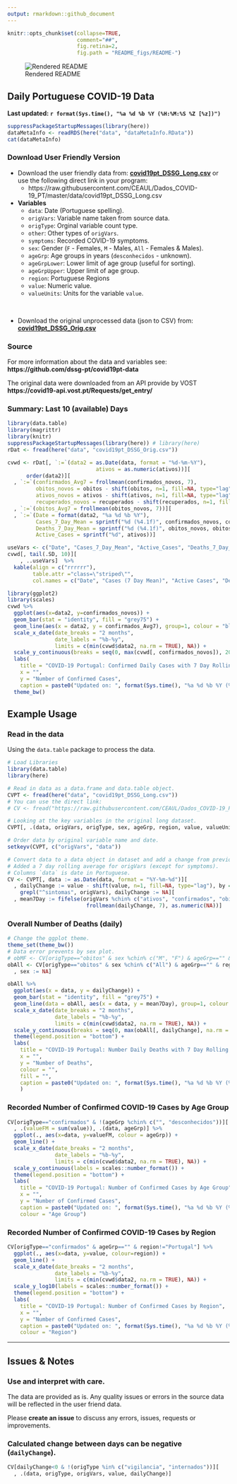 ```yaml
---
output: rmarkdown::github_document
---
```

  
```r
knitr::opts_chunk$set(collapse=TRUE,
                      comment="##",
                      fig.retina=2,
                      fig.path = "README_figs/README-")
```

![Rendered README](https://github.com/CEAUL/Dados_COVID-19_PT/workflows/Render%20README/badge.svg)

## Daily Portuguese COVID-19 Data

**Last updated: `r format(Sys.time(), "%a %d %b %Y (%H:%M:%S %Z [%z])")`**

```r
suppressPackageStartupMessages(library(here))
dataMetaInfo <- readRDS(here("data", "dataMetaInfo.RData"))
cat(dataMetaInfo)
```

### Download User Friendly Version

+ Download the user friendly data from: **[covid19pt_DSSG_Long.csv](https://raw.githubusercontent.com/CEAUL/Dados_COVID-19_PT/master/data/covid19pt_DSSG_Long.csv)** or use the following direct link in your program:
  + https://raw.githubusercontent.com/CEAUL/Dados_COVID-19_PT/master/data/covid19pt_DSSG_Long.csv
  
+ **Variables**
	+ `data`: Date (Portuguese spelling).
	+ `origVars`: Variable name taken from source data.
	+ `origType`: Orginal variable count type.
	+ `other`: Other types of `origVars`.
	+ `symptoms`: Recorded COVID-19 symptoms.
	+ `sex`: Gender (`F` - Females, `M` - Males, `All` - Females & Males).
	+ `ageGrp`: Age groups in years (`desconhecidos` - unknown).
	+ `ageGrpLower`: Lower limit of age group (useful for sorting).
	+ `ageGrpUpper`: Upper limit of age group.
	+ `region`: Portuguese Regions
	+ `value`: Numeric value.
	+ `valueUnits`: Units for the variable `value`.

<br>

+ Download the original unprocessed data (json to CSV) from: **[covid19pt_DSSG_Orig.csv](https://raw.githubusercontent.com/CEAUL/Dados_COVID-19_PT/master/data/covid19pt_DSSG_Orig.csv)**
  
### Source
  
  For more information about the data and variables see: **https://github.com/dssg-pt/covid19pt-data**
  
  The original data were downloaded from an API provide by VOST **https://covid19-api.vost.pt/Requests/get_entry/**
  
### Summary: Last 10 (available) Days

```r
library(data.table)
library(magrittr)
library(knitr)
suppressPackageStartupMessages(library(here)) # library(here)
rDat <- fread(here("data", "covid19pt_DSSG_Orig.csv"))

cvwd <- rDat[, `:=`(data2 = as.Date(data, format = "%d-%m-%Y"),
                            ativos = as.numeric(ativos))][
      order(data2)][
  , `:=`(confirmados_Avg7 = frollmean(confirmados_novos, 7),
         obitos_novos = obitos - shift(obitos, n=1, fill=NA, type="lag"),
         ativos_novos = ativos - shift(ativos, n=1, fill=NA, type="lag"),
         recuperados_novos = recuperados - shift(recuperados, n=1, fill=NA, type="lag"))][
  , `:=`(obitos_Avg7 = frollmean(obitos_novos, 7))][
  , `:=`(Date = format(data2, "%a %d %b %Y"),
         Cases_7_Day_Mean = sprintf("%d (%4.1f)", confirmados_novos, confirmados_Avg7),
         Deaths_7_Day_Mean = sprintf("%d (%4.1f)", obitos_novos, obitos_Avg7),
         Active_Cases = sprintf("%d", ativos))]

useVars <- c("Date", "Cases_7_Day_Mean", "Active_Cases", "Deaths_7_Day_Mean")
cvwd[, tail(.SD, 10)][
    , ..useVars]  %>%
  kable(align = c("rrrrrr"), 
        table.attr ="class=\"striped\"",
        col.names = c("Date", "Cases (7 Day Mean)", "Active Cases", "Deaths (7 Day Mean)"))
```

```r
library(ggplot2)
library(scales)
cvwd %>% 
  ggplot(aes(x=data2, y=confirmados_novos)) +
  geom_bar(stat = "identity", fill = "grey75") +
  geom_line(aes(x = data2, y = confirmados_Avg7), group=1, colour = "blue") +
  scale_x_date(date_breaks = "2 months",
               date_labels = "%b-%y",
               limits = c(min(cvwd$data2, na.rm = TRUE), NA)) +
  scale_y_continuous(breaks = seq(0, max(cvwd[, confirmados_novos]), 2000)) +
  labs(
    title = "COVID-19 Portugal: Confirmed Daily Cases with 7 Day Rolling Mean",
    x = "",
    y = "Number of Confirmed Cases",
    caption = paste0("Updated on: ", format(Sys.time(), "%a %d %b %Y (%H:%M:%S %Z [%z])"))) +
  theme_bw()
```
  
## Example Usage
  
  
### Read in the data
  
  Using the `data.table` package to process the data.

```r
# Load Libraries
library(data.table)
library(here)

# Read in data as a data.frame and data.table object.
CVPT <- fread(here("data", "covid19pt_DSSG_Long.csv"))
# You can use the direct link:
# CV <- fread("https://raw.githubusercontent.com/CEAUL/Dados_COVID-19_PT/master/data/covid19pt_DSSG_Long.csv")

# Looking at the key variables in the original long dataset.
CVPT[, .(data, origVars, origType, sex, ageGrp, region, value, valueUnits)]

# Order data by original variable name and date.
setkeyv(CVPT, c("origVars", "data"))

# Convert data to a data object in dataset and add a change from previous day variable.
# Added a 7 day rolling average for origVars (except for symptoms). 
# Columns `data` is date in Portuguese.
CV <- CVPT[, data := as.Date(data, format = "%Y-%m-%d")][
  , dailyChange := value - shift(value, n=1, fill=NA, type="lag"), by = origVars][
    grepl("^sintomas", origVars), dailyChange := NA][
  , mean7Day := fifelse(origVars %chin% c("ativos", "confirmados", "obitos", "recuperados"), 
                         frollmean(dailyChange, 7), as.numeric(NA))]

```

### Overall Number of Deaths (daily)

```r
# Change the ggplot theme.
theme_set(theme_bw())
# Data error prevents by sex plot.
# obMF <- CV[origType=="obitos" & sex %chin% c("M", "F") & ageGrp=="" & region == "Portugal"]
obAll <- CV[origType=="obitos" & sex %chin% c("All") & ageGrp=="" & region == "Portugal"][ 
  , sex := NA]

obAll %>% 
  ggplot(aes(x = data, y = dailyChange)) +
  geom_bar(stat = "identity", fill = "grey75") +
  geom_line(data = obAll, aes(x = data, y = mean7Day), group=1, colour = "brown") +
  scale_x_date(date_breaks = "2 months",
               date_labels = "%b-%y",
               limits = c(min(cvwd$data2, na.rm = TRUE), NA)) +
  scale_y_continuous(breaks = seq(0, max(obAll[, dailyChange], na.rm = TRUE) + 50, 50)) +
  theme(legend.position = "bottom") +
  labs(
    title = "COVID-19 Portugal: Number Daily Deaths with 7 Day Rolling Mean",
    x = "",
    y = "Number of Deaths",
    colour = "",
    fill = "",
    caption = paste0("Updated on: ", format(Sys.time(), "%a %d %b %Y (%H:%M:%S %Z [%z])"))
    )
```

### Recorded Number of Confirmed COVID-19 Cases by Age Group

```r
CV[origType=="confirmados" & !(ageGrp %chin% c("", "desconhecidos"))][
  , .(valueFM = sum(value)), .(data, ageGrp)] %>%
  ggplot(., aes(x=data, y=valueFM, colour = ageGrp)) +
  geom_line() +
  scale_x_date(date_breaks = "2 months",
               date_labels = "%b-%y",
               limits = c(min(cvwd$data2, na.rm = TRUE), NA)) +
  scale_y_continuous(labels = scales::number_format()) +
  theme(legend.position = "bottom") +
  labs(
    title = "COVID-19 Portugal: Number of Confirmed Cases by Age Group",
    x = "",
    y = "Number of Confirmed Cases",
    caption = paste0("Updated on: ", format(Sys.time(), "%a %d %b %Y (%H:%M:%S %Z [%z])")),
    colour = "Age Group")
```

### Recorded Number of Confirmed COVID-19 Cases by Region

```r
CV[origType=="confirmados" & ageGrp=="" & region!="Portugal"] %>%
  ggplot(., aes(x=data, y=value, colour=region)) +
  geom_line() +
  scale_x_date(date_breaks = "2 months",
               date_labels = "%b-%y",
               limits = c(min(cvwd$data2, na.rm = TRUE), NA)) +
  scale_y_log10(labels = scales::number_format()) +
  theme(legend.position = "bottom") +
  labs(
    title = "COVID-19 Portugal: Number of Confirmed Cases by Region",
    x = "",
    y = "Number of Confirmed Cases",
    caption = paste0("Updated on: ", format(Sys.time(), "%a %d %b %Y (%H:%M:%S %Z [%z])")),
    colour = "Region")
```

<hr>
## Issues & Notes

### Use and interpret with care.

The data are provided as is. Any quality issues or errors in the source data will be 
reflected in the user friend data. 

Please **create an issue** to discuss any errors, issues, requests or improvements.

### Calculated change between days can be negative (`dailyChange`).

```r
CV[dailyChange<0 & !(origType %in% c("vigilancia", "internados"))][
  , .(data, origType, origVars, value, dailyChange)]
```

